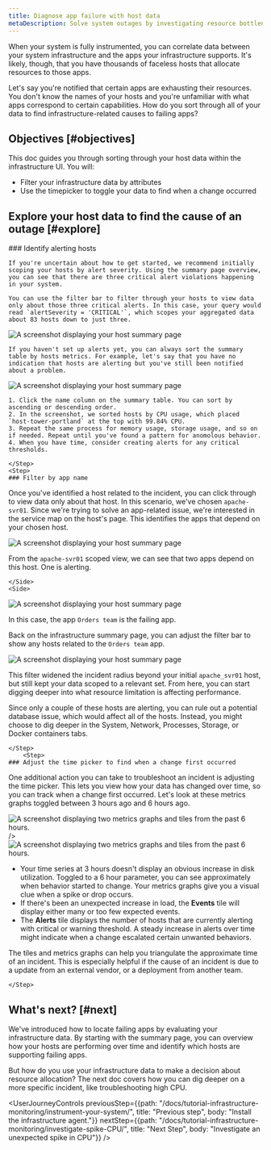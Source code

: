 ```yaml
---
title: Diagnose app failure with host data
metaDescription: Solve system outages by investigating resource bottlenecks across your system infrastructure. 
---
```











When your system is fully instrumented, you can correlate data between your system infrastructure and the apps your infrastructure supports. It's likely, though, that you have thousands of faceless hosts that allocate resources to those apps.

Let's say you're notified that certain apps are exhausting their resources. You don't know the names of your hosts and you're unfamiliar with what apps correspond to certain capabilities. How do you sort through all of your data to find infrastructure-related causes to failing apps?

## Objectives [#objectives]

This doc guides you through sorting through your host data within the infrastructure UI. You will:

* Filter your infrastructure data by attributes
* Use the timepicker to toggle your data to find when a change occurred 

## Explore your host data to find the cause of an outage [#explore]

<Steps>
    <Step>
    ### Identify alerting hosts

    If you're uncertain about how to get started, we recommend initially scoping your hosts by alert severity. Using the summary page overview, you can see that there are three critical alert violations happening in your system.

    You can use the filter bar to filter through your hosts to view data only about those three critical alerts. In this case, your query would read `alertSeverity = 'CRITICAL'`, which scopes your aggregated data about 83 hosts down to just three. 

<img
    title="Your host summary page when you go to Infrastructure"
    alt="A screenshot displaying your host summary page"
    src={alertSummaryPage}
/> 

    If you haven't set up alerts yet, you can always sort the summary table by hosts metrics. For example, let's say that you have no indication that hosts are alerting but you've still been notified about a problem. 

<img
    title="Your host summary page when you go to Infrastructure"
    alt="A screenshot displaying your host summary page"
    src={tableSummaryPage}
/> 
    
    1. Click the name column on the summary table. You can sort by ascending or descending order. 
    2. In the screenshot, we sorted hosts by CPU usage, which placed  `host-tower-portland` at the top with 99.84% CPU. 
    3. Repeat the same process for memory usage, storage usage, and so on if needed. Repeat until you've found a pattern for anomolous behavior.
    4. When you have time, consider creating alerts for any critical thresholds. 
    
    </Step>
    <Step>
    ### Filter by app name

Once you've identified a host related to the incident, you can click through to view data only about that host. In this scenario, we've chosen `apache-svr01`. Since we're trying to solve an app-related issue, we're interested in the service map on the host's page. This identifies the apps that depend on your chosen host.

<SideBySide>
    <Side>
<img
    title="Your host summary page when you go to Infrastructure"
    alt="A screenshot displaying your host summary page"
    src={serviceMapHosts}
/> 

From the `apache-svr01` scoped view, we can see that two apps depend on this host. One is alerting.

    </Side>
    <Side>
<img
    title="Your host summary page when you go to Infrastructure"
    alt="A screenshot displaying your host summary page"
    src={findApp}
/>

In this case, the app `Orders team` is the failing app.  
</Side>
</SideBySide>

Back on the infrastructure summary page, you can adjust the filter bar to show any hosts related to the `Orders team` app. 

<img
    title="Your host summary page when you go to Infrastructure"
    alt="A screenshot displaying your host summary page"
    src={filterApp}
/>

This filter widened the incident radius beyond your initial `apache_svr01` host, but still kept your data scoped to a relevant set. From here, you can start digging deeper into what resource limitation is affecting performance. 

Since only a couple of these hosts are alerting, you can rule out a potential database issue, which would affect all of the hosts. Instead, you might choose to dig deeper in the System, Network, Processes, Storage, or Docker containers tabs. 

    </Step>
        <Step>
    ### Adjust the time picker to find when a change first occurred

One additional action you can take to troubleshoot an incident is adjusting the time picker. This lets you view how your data has changed over time, so you can track when a change first occurred. Let's look at these metrics graphs toggled between 3 hours ago and 6 hours ago.

<SideBySide>
    <Side>
<img
    title="Tiles and graphs set to a 3 hour time parameter"
    alt="A screenshot displaying two metrics graphs and tiles from the past 6 hours."
    src={metrics1}

/>    </Side>
    <Side>
<img
    title="Tiles and graphs set to a 6 hour time parameter"
    alt="A screenshot displaying two metrics graphs and tiles from the past 6 hours."
    src={metrics2}
/>    
</Side>
</SideBySide>

* Your time series at 3 hours doesn't display an obvious increase in disk utilization. Toggled to a 6 hour parameter, you can see approximately when behavior started to change. Your metrics graphs give you a visual clue when a spike or drop occurs. 
* If there's been an unexpected increase in load, the **Events** tile will display either many or too few expected events. 
* The **Alerts** tile displays the number of hosts that are currently alerting with critical or warning threshold. A steady increase in alerts over time might indicate when a change escalated certain unwanted behaviors.

The tiles and metrics graphs can help you triangulate the approximate time of an incident. This is especially helpful if the cause of an incident is due to a update from an external vendor, or a deployment from another team.

    </Step>
</Steps>

## What's next? [#next]

We've introduced how to locate failing apps by evaluating your infrastructure data. By starting with the summary page, you can overview how your hosts are performing over time and identify which hosts are supporting failing apps. 

But how do you use your infrastructure data to make a decision about resource allocation? The next doc covers how you can dig deeper on a more specific incident, like troubleshooting high CPU. 

<UserJourneyControls
    previousStep={{path: "/docs/tutorial-infrastructure-monitoring/instrument-your-system/", title: "Previous step", body: "Install the infrastructure agent."}}
    nextStep={{path: "/docs/tutorial-infrastructure-monitoring/investigate-spike-CPU/", title: "Next Step", body: "Investigate an unexpected spike in CPU"}}
/>